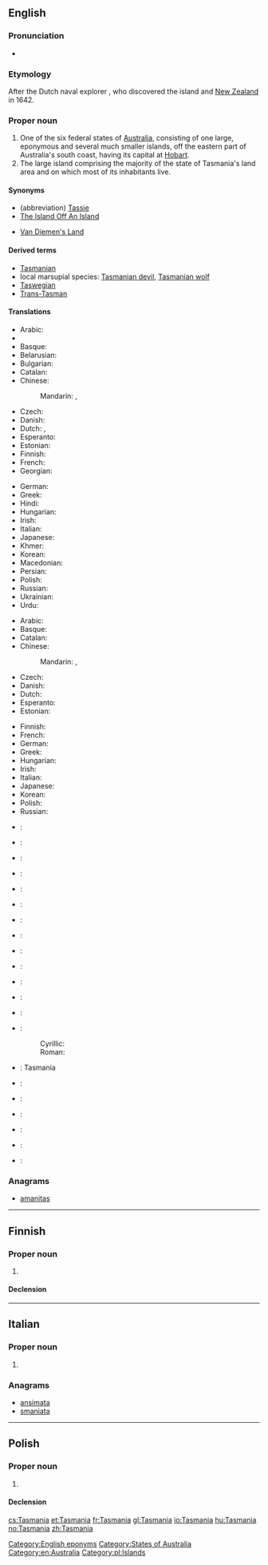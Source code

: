 ==English==
{{wikipedia|Tasmania}}

===Pronunciation===
* {{rhymes|eɪniə}}

===Etymology===
After the Dutch naval explorer {{w|Abel Tasman}}, who discovered the island and [[New Zealand]] in 1642.

===Proper noun===
{{en-proper noun}}

# One of the six federal states of [[Australia]], consisting of one large, eponymous and several much smaller islands, off the eastern part of Australia's south coast, having its capital at [[Hobart]].
# The large island comprising the majority of the state of Tasmania's land area and on which most of its inhabitants live.

====Synonyms====
* (abbreviation) [[Tassie]] {{qualifier|colloquial}}
* [[The Island Off An Island]] {{qualifier|colloquial}}
* {{qualifier|older}} [[Van Diemen's Land]]

====Derived terms====
* [[Tasmanian]]
* local marsupial species: [[Tasmanian devil]], [[Tasmanian wolf]]
* [[Taswegian]] {{qualifier|colloquial}}
* [[Trans-Tasman]] {{qualifier|colloquial}}

====Translations====
{{trans-top|Australian state}}
* Arabic: {{t|ar|تاسمانيا|f|tr=tasmaaniya}}
* {{trreq|Armenian}}
* Basque: {{t-|eu|Tasmania|xs=Basque}}
* Belarusian: {{t|be|Тасманія|f|tr=Tasmánija|sc=Cyrl}}
* Bulgarian: {{t|bg|Тасмания|f|tr=Tasmánija|sc=Cyrl}}
* Catalan: {{t-|ca|Tasmània|f}}
* Chinese:
*: Mandarin: {{t-|cmn|塔斯馬尼亞|sc=Hani}}, {{t-|cmn|塔斯马尼亚|tr=Tǎsīmǎníyà|sc=Hani}}
* Czech: {{t-|cs|Tasmánie|f}}
* Danish: {{t-|da|Tasmanien}}
* Dutch: {{t+|nl|Tasmanië}}, {{t-|nl|Tasmania}}
* Esperanto: {{t-|eo|Tasmanio|xs=Esperanto}}
* Estonian: {{t-|et|Tasmaania}}
* Finnish: {{t-|fi|Tasmania}}
* French: {{t+|fr|Tasmanie}}
* Georgian: {{t|ka|ტასმანია|tr=tasmania|sc=Geor}}
{{trans-mid}}
* German: {{t|de|Tasmanien|n}}
* Greek: {{t-|el|Τασμανία|f|tr=Tasmanía}}
* Hindi: {{t|hi|तस्मानिया|m|tr=tasmāniyā|sc=Deva}}
* Hungarian: {{t+|hu|Tasmania}}
* Irish: {{t-|ga|Tasmáin|f|alt=an Tasmáin|xs=Irish}}
* Italian: {{t-|it|Tasmania}}
* Japanese: {{t-|ja|タスマニア|tr=Tasumania}}
* Khmer: {{t|km|តាស្មានី|sc=Khmr}}
* Korean: {{t|ko|태즈메이니아|tr=Taejeumeinia|sc=Kore}}
* Macedonian: {{t-|mk|Тасманија|f|tr=Tasmánija}}
* Persian: {{t|fa|تاسمانی|tr=Tâsmâni|sc=fa-Arab}}
* Polish: {{t-|pl|Tasmania|f}}
* Russian: {{t-|ru|Тасмания|f|tr=Tasmánija}}
* Ukrainian: {{t|uk|Тасманія|f|tr=Tasmánija|sc=Cyrl}}
* Urdu: {{t|ur|تسمانیا|m|tr=tasmāniyā|sc=ur-Arab}}
{{trans-bottom}}

{{trans-top|island comprising majority of state}}
* Arabic: {{t|ar|تاسمانيا|f|tr=tasmaaniya}}
* Basque: {{t-|eu|Tasmania|xs=Basque}}
* Catalan: {{t-|ca|Tasmània|f}}
* Chinese:
*: Mandarin: {{t-|cmn|塔斯馬尼亞|alt=塔斯馬尼亞（島）|sc=Hani}}, {{t-|cmn|塔斯马尼亚|alt=塔斯馬尼亞（岛）|tr=Tǎsīmǎníyà [dǎo]|sc=Hani}}
* Czech: {{t-|cs|Tasmánie|f}}
* Danish: {{t-|da|Tasmanien}}
* Dutch: {{t+|nl|Tasmanië}}
* Esperanto: {{t-|eo|Tasmanio|xs=Esperanto}}
* Estonian: {{t-|et|Tasmaania}}
{{trans-mid}}
* Finnish: {{t-|fi|Tasmania}}
* French: {{t+|fr|Tasmanie}}
* German: {{t|de|Tasmanien|n}}
* Greek: {{t-|el|Τασμανία|f|tr=Tasmanía}}
* Hungarian: {{t+|hu|Tasmania}}
* Irish: {{t-|ga|Tasmáin|f|alt=an Tasmáin|xs=Irish}}
* Italian: {{t-|it|Tasmania}}
* Japanese: {{t-|ja|タスマニア|tr=Tasumania}}
* Korean: {{t|ko|태즈메이니아|tr=Taejeumeinia|sc=Kore}}
* Polish: {{t-|pl|Tasmania|f}}
* Russian: {{t-|ru|Тасмания|f|tr=Tasmánija}}
{{trans-bottom}}

{{checktrans-top}}
* {{ttbc|bg}}: {{t-|bg|Тасмания}}
* {{ttbc|gl}}: {{t+|gl|Tasmania|xs=Galician}}
* {{ttbc|ka}}: {{t|ka|ტასმანია|sc=Georg}}
* {{ttbc|is}}: {{t-|is|Tasmanía}}
* {{ttbc|io}}: {{t|io|Tasmania}}
* {{ttbc|id}}: {{t|id|Tasmania}}
* {{ttbc|ia}}: {{t|ia|Tasmania}}
* {{ttbc|lt}}: {{t|lt|Tasmanija}}
* {{ttbc|lb}}: {{t|lb|Tasmanien}}
{{trans-mid}}
* {{ttbc|no}}: {{t+|no|Tasmania}}
* {{ttbc|nn}}: {{t-|nn|Tasmania|xs=Norwegian Nynorsk}}
* {{ttbc|fa}}: {{t|fa|تاسمانی|sc=fa-Arab}}
* {{ttbc|pt}}: {{t-|pt|Tasmânia}}
* {{ttbc|sh}}:
*: Cyrillic: {{t|sh|Тасманија|f|sc=Cyrl}}
*: Roman: {{t|sh|Tasmanija|f}}
* {{ttbc|scn}}: Tasmania
* {{ttbc|sk}}: {{t|sk|Tasmánia}}
* {{ttbc|sl}}: {{t|sl|Tasmanija}}
* {{ttbc|es}}: {{t-|es|Tasmania}}
* {{ttbc|sv}}: {{t-|sv|Tasmanien}}
* {{ttbc|ta}}: {{t|ta|தாஸ்மானியா|sc=Taml}}
* {{ttbc|th}}: {{t|th|รัฐแทสเมเนีย|sc=Thai}}
{{trans-bottom}}

===Anagrams===
* [[amanitas#English|amanitas]]

[[Category:English eponyms]]
[[Category:States of Australia]]
[[Category:en:Australia]]

----

==Finnish==

===Proper noun===
{{fi-proper noun}}

# {{l|en|Tasmania}}

====Declension====
{{fi-decl-kulkija|Tasmani|nopl=1}}

----

==Italian==

===Proper noun===
{{it-proper noun|g=f}}

# {{l|en|Tasmania}}

===Anagrams===
* [[ansimata#Italian|ansimata]]
* [[smaniata#Italian|smaniata]]

----

==Polish==
{{wikipedia|lang=pl}}

===Proper noun===
{{head|pl|proper noun|g=f}}

# {{l|en|Tasmania}}

====Declension====
{{pl-decl-noun-sing|Tasmania|Tasmanii|Tasmanii|Tasmanię|Tasmanią|Tasmanii|Tasmanio}}

[[Category:pl:Islands]]

[[cs:Tasmania]]
[[et:Tasmania]]
[[fr:Tasmania]]
[[gl:Tasmania]]
[[io:Tasmania]]
[[hu:Tasmania]]
[[no:Tasmania]]
[[zh:Tasmania]]